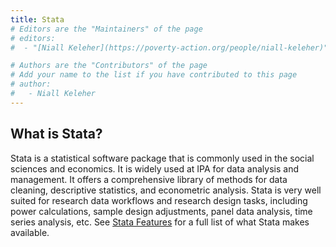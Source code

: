 ```yaml
---
title: Stata
# Editors are the "Maintainers" of the page
# editors:
#  - "[Niall Keleher](https://poverty-action.org/people/niall-keleher)"

# Authors are the "Contributors" of the page
# Add your name to the list if you have contributed to this page
# author:
#   - Niall Keleher
---
```


## What is Stata?

Stata is a statistical software package that is commonly used in the social sciences and economics.
It is widely used at IPA for data analysis and management. It offers a comprehensive
library of methods for data cleaning, descriptive statistics, and econometric analysis.
Stata is very well suited for research data workflows and research design tasks,
including power calculations, sample design adjustments, panel data analysis,
time series analysis, etc. See [Stata Features](https://www.stata.com/features/)
for a full list of what Stata makes available.

